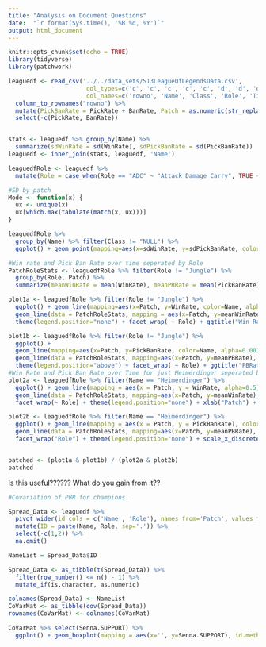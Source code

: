 ```yaml
---
title: "Analysis on Document Questions"
date:  "`r format(Sys.time(), '%B %d, %Y')`"
output: html_document
---
```


```r
knitr::opts_chunk$set(echo = TRUE)
library(tidyverse)
library(patchwork)
```

```r
leaguedf <- read_csv('../../data_sets/S13LeagueOfLegendsData.csv', 
                      col_types=c('c', 'c', 'c', 'c', 'c', 'd', 'd', 'd', 'd', 'd', 'd', 'd', 'c'), 
                      col_names=c('rowno', 'Name', 'Class', 'Role', 'Tier', 'Score', 'Trend', "WinRate", "RoleRate", "PickRate", "BanRate", 'KDA', 'Patch'), skip=1) %>%
  column_to_rownames("rowno") %>% 
  mutate(PickBanRate = PickRate + BanRate, Patch = as.numeric(str_replace(Patch, '(.*?)_(.*?)', ''))) %>%
  select(-c(PickRate, BanRate)) 


stats <- leaguedf %>% group_by(Name) %>%
  summarize(sdWinRate = sd(WinRate), sdPickBanRate = sd(PickBanRate))
leaguedf <- inner_join(stats, leaguedf, 'Name')

leaguedfRole <- leaguedf %>%
  mutate(Role = case_when(Role == "ADC" ~ "Attack Damage Carry", TRUE ~ str_to_title(Role)))
```

```r
#SD by patch
Mode <- function(x) {
  ux <- unique(x)
  ux[which.max(tabulate(match(x, ux)))]
}

leaguedfRole %>%
  group_by(Name) %>% filter(Class != "NULL") %>%
  ggplot() + geom_point(mapping=aes(x=sdWinRate, y=sdPickBanRate, color = Class)) + facet_wrap(~ Role) + xlab("Standard Deviation of Win Rate") + ylab("Standard Deviation of Pick Ban Rate") + ggtitle("Volatility of Champions")
```


```r

#Win rate and Pick Ban Rate over time seperated by Role
PatchRoleStats <- leaguedfRole %>% filter(Role != "Jungle") %>%
  group_by(Role, Patch) %>%
  summarize(meanWinRate = mean(WinRate), meanPBRate = mean(PickBanRate),.groups='keep')

plot1a <- leaguedfRole %>% filter(Role != "Jungle") %>%
  ggplot() + geom_line(mapping=aes(x=Patch, y=WinRate, color=Name, alpha=0.001)) +
  geom_line(data = PatchRoleStats, mapping = aes(x=Patch, y=meanWinRate), color="black")+ 
  theme(legend.position="none") + facet_wrap( ~ Role) + ggtitle("Win Rate over Time seperated by Role") + xlab('') + ylab("")

plot1b <- leaguedfRole %>% filter(Role != "Jungle") %>%
  ggplot() + 
  geom_line(mapping=aes(x=Patch, y=PickBanRate, color=Name, alpha=0.001)) + 
  geom_line(data = PatchRoleStats, mapping=aes(x=Patch, y=meanPBRate), color="black") + 
  theme(legend.position="above") + facet_wrap( ~ Role) + ggtitle("PBRate over Time Seperated by Role") + xlab('') + ylab("")
#Win Rate and Pick Ban Rate over Time for just Heimerdinger seperated by Role
plot2a <- leaguedfRole %>% filter(Name == "Heimerdinger") %>%
  ggplot() + geom_line(mapping = aes(x = Patch, y = WinRate, alpha=0.5), color="green") + 
  geom_line(data = PatchRoleStats, mapping=aes(x=Patch, y=meanWinRate), color="black") + 
  facet_wrap(~ Role) + theme(legend.position="none") + xlab("Patch") + ylab("")

plot2b <- leaguedfRole %>% filter(Name == "Heimerdinger") %>%
  ggplot() + geom_line(mapping = aes(x = Patch, y = PickBanRate), color="green") + 
  geom_line(data = PatchRoleStats, mapping=aes(x=Patch, y=meanPBRate), color="black") + 
  facet_wrap("Role") + theme(legend.position="none") + scale_x_discrete("Patch", labels = 1:24) + ylab('')


patched <- (plot1a & plot1b) / (plot2a & plot2b)
patched
```

Is this useful?????? What do you gain from it??

```r
#Covariation of PBR for champions.

Spread_Data <- leaguedf %>% 
  pivot_wider(id_cols = c('Name', 'Role'), names_from='Patch', values_from='PickBanRate') %>%
  mutate(ID = paste(Name, Role, sep='.')) %>%
  select(-c(1,2)) %>%
  na.omit()

NameList = Spread_Data$ID

Spread_Data <- as_tibble(t(Spread_Data)) %>%
  filter(row_number() <= n() - 1) %>%
  mutate_if(is.character, as.numeric)

colnames(Spread_Data) <- NameList
CoVarMat <- as_tibble(cov(Spread_Data))
rownames(CoVarMat) <- colnames(CoVarMat)

CoVarMat %>% select(Senna.SUPPORT) %>%
  ggplot() + geom_boxplot(mapping = aes(x='', y=Senna.SUPPORT), id.method='y') + ylab("Senna Support Covariance") + ggtitle("Covariance Boxplot Example")
```



